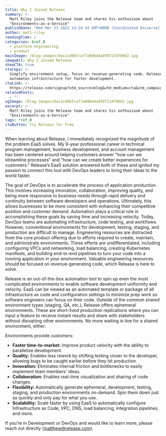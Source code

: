 ```yaml
---
title: Why I Joined Release
summary: >-
  Matt Riley joins the Release team and shares his enthusiasm about
  "Environments-as-a-Service"
publishDate: "Wed Mar 23 2022 14:24:34 GMT+0000 (Coordinated Universal Time)"
author: matt-riley
readingTime: 2
categories: &ref_0
  - platform-engineering
  - product
mainImage: /blog-images/0ac1cd96fcaf7a09644adf07134f09d2.jpg
imageAlt: Why I Joined Release
showCTA: true
ctaCopy: >-
  Simplify environment setup, focus on revenue-generating code. Release's EaaS
  automates infrastructure for faster development.
ctaLink: >-
  https://release.com/signup?utm_source=blog&utm_medium=cta&utm_campaign=blog-cta&utm_content=why-i-joined-release-matt-riley
relatedPosts:
  - ""
ogImage: /blog-images/0ac1cd96fcaf7a09644adf07134f09d2.jpg
excerpt: >-
  Matt Riley joins the Release team and shares his enthusiasm about
  "Environments-as-a-Service"
tags: *ref_0
ctaButton: Try Release for Free
---
```


When learning about Release, I immediately recognized the magnitude of the problem EaaS solves. My 9-year professional career in technical program management, business development, and account management has been centered around helping customers answer "how can we streamline processes" and "how can we create better experiences for customers." Release’s EaaS solution answered both of these and ignited my passion to connect this tool with DevOps leaders to bring their ideas to the world faster.

The goal of DevOps is to accelerate the process of application production. This involves increasing innovation, collaboration, improving quality, and being more responsive to business needs through rapid delivery and continuity between software developers and operations. Ultimately, this allows businesses to be more consistent with enhancing their competitive position and customer demand. Automation plays a critical role in accomplishing these goals by saving time and increasing velocity. Today, DevOps teams are automating infrastructure, code testing, and workflows. However, conventional environments for development, testing, staging, and production are difficult to manage. Engineering resources are distracted from the core product offering due to efforts required to create, maintain, and administrate environments. These efforts are undifferentiated, including configuring VPCs and networking, load balancing, creating Kubernetes manifests, and building end-to-end pipelines to turn your code into a running application in your environment. Valuable engineering resources should be focused on revenue-generating code, which Release is here to solve.

Release is an out-of-the-box automation tool to spin up even the most complicated environments to enable software development uniformity and velocity. EaaS can be viewed as an automated template or package of all infrastructure as code and configuration settings to minimize prep work so software engineers can focus on their code. Outside of the common shared environment types (staging, QA, etc.), Release offers ephemeral environments. These are short-lived production replications where you can input a feature to receive instant results and share with stakeholders without disrupting other environments. No more waiting in line for a shared environment, either.

Environments provide customers: 

- **Faster time-to-market:** Improve product velocity with the ability to parallelize development. 
- **Quality:** Enables less rework by shifting testing closer to the developer, allowing bugs to be caught earlier before they hit production.
- **Innovation:** Eliminates internal friction and bottlenecks to easily implement team members' ideas.
- **Collaboration:** Enables real-time visualization and sharing of code changes. 
- **Flexibility:** Automatically generate ephemeral, development, testing, staging, and production environments on-demand. Spin them down just as quickly and only pay for what you use. 
- **Scalability:** Scale faster by using EaaS to automatically configure Infrastructure as Code, VPC, DNS, load balancing, integration pipelines, and more. 

If you’re in Development or DevOps and would like to learn more, please reach out directly ([matthew@release.com](mailto:matthew@release.com)).

